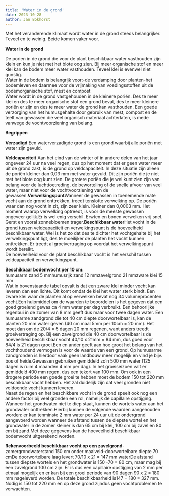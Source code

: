 ```yaml
---
title: 'Water in de grond'
date: 2023-10-28
author: Jan Bokhorst
---
```




Met het veranderende klimaat wordt water in de grond steeds belangrijker. Teveel en te weinig. Beide komen vaker voor. 


**Water in de grond**   

De porien in de grond die voor de plant beschikbaar water vasthouden zijn klein en kun je niet met het blote oog zien. Bij meer organische stof en meer klei kan de bodem meer water vasthouden. Teveel klei is evenwel niet gunstig.  
Water in de bodem is belangrijk voor:-de verdamping door planten-het bodemleven en daarmee voor de vrijmaking van voedingsstoffen uit de bodemorganische stof, mest en compost  
Water wordt in de grond vastgehouden in de kleinere poriën. Des te meer klei en des te meer organische stof een grond bevat, des te meer kleinere poriën er zijn en des te meer water de grond kan vasthouden. Een goede verzorging van het humusgehalte door gebruik van mest, compost en de teelt van gewassen die veel organisch materiaal achterlaten, is mede vanwege de vochtvoorziening van belang.

**Begrippen**  

**Verzadigd** Een waterverzadigde grond is een grond waarbij alle poriën met water zijn gevuld.  

**Veldcapaciteit** Aan het eind van de winter of in andere delen van het jaar ongeveer 24 uur na veel regen, dus op het moment dat er geen water meer uit de grond zakt, is de grond op veldcapaciteit. In deze situatie zijn alleen de poriën kleiner dan 0,03 mm met water gevuld. Dit zijn poriën die je niet met het blote oog kunt zien. De grotere poriën die je wel kunt zien zijn van belang voor de luchttoetreding, de beworteling of de snelle afvoer van veel water, maar niet voor de vochtvoorziening van de gewassen.**Verwelkingspunt**Wanneer de gewassen in toenemende mate vocht aan de grond onttrekken, treedt tenslotte verwelking op. De poriën waar dan nog vocht in zit, zijn zeer klein. Kleiner dan 0,0003 mm. Het moment waarop verwelking optreedt, is voor de meeste gewassen ongeveer gelijk.Er is wel enig verschil. Erwten en bonen verwelken vrij snel. Gerst en vooral zonnebloemen trager.**Beschikbaar water**Het vocht in de grond tussen veldcapaciteit en verwelkingspunt is de hoeveelheid beschikbaar water. Wel is het zo dat des te dichter het vochtgehalte bij het verwelkingspunt ligt, des te moeilijker de planten het vocht kunnen onttrekken. Er treedt al groeivertraging op voordat het verwelkingspunt wordt bereikt.  
De hoeveelheid voor de plant beschikbaar vocht is het verschil tussen veldcapaciteit en verwelkingspunt.  

**Beschikbaar bodemvocht per 10 cm:**  
humusarm zand 5 mmhumusrijk zand 12 mmzavelgrond 21 mmzware klei 15 mm  
Wat in bovenstaande tabel opvalt is dat een zware klei minder vocht kan leveren dan een lichte. Dit komt omdat de klei het water sterk bindt. Een zware klei waar de planten al op verwelken bevat nog 34 volumeprocenten vocht.Een hulpmiddel om de waarden te beoordelen is het gegeven dat een goed groeiend gewas ca 4 mm water per dag verbruikt. Een behoorlijke regenbui in de zomer van 8 mm geeft dus maar voor twee dagen water. Een humusarme zandgrond die tot 40 cm diepte doorwortelbaar is, kan de planten 20 mm water geven (40 cm maal 5mm per 10cm = 20 mm). Het moet dan om de 20/4 = 5 dagen 20 mm regenen, want anders treedt groeivertraging op. Bij een zavelgrond die 40 cm doorwortelbaar is de hoeveelheid beschikbaar vocht 40/10 x 21mm = 84 mm, dus goed voor 84/4 is 21 dagen groei.Een en ander geeft aan hoe groot het belang van het vochthoudend vermogen is voor de waarde van een grond. Op humusarme zandgronden is hierdoor vaak geen landbouw meer mogelijk en vind je bijv. bos of heide.Gewassen gebruiken gemiddeld zo'n 500 mm water (125 dagen is ruim 4 maanden 4 mm per dag). In het groeiseizoen valt er gemiddeld 400 mm regen. dus een tekort van 100 mm. Om ook in een drogere periode een goede groei te hebben moet de bodem 150 tot 220 mm beschikbaar vocht hebben. Het zal duidelijk zijn dat veel gronden niet voldoende vocht kunnen leveren.  
Naast de regen en het beschikbare vocht in de grond speelt ook nog een andere factor bij veel gronden een rol, namelijk de capillaire opstijging. Wanneer het grondwater niet te diep staat, kunnen de wortels water aan het grondwater onttrekken.Hierbij kunnen de volgende waarden aangehouden worden: er kan tenminste 2 mm water per 24 uur uit de ondergrond aangevoerd worden wanneer de afstand tussen de diepste wortel en het grondwater in de zomer kleiner is dan 65 cm bij klei, 100 cm bij zavel en 80 cm bij zand.Met deze gegevens kan de hoeveelheid beschikbaar bodemvocht uitgerekend worden.  

**Rekenvoorbeeld beschikbaar vocht op een zavelgrond**-zomergrondwaterstand 150 cm onder maaiveld-doorwortelbare diepte 70 cmDe doorwortelbare laag levert 70/10 x 21 = 147 mm waterDe afstand tussen diepste wortels en het grondwater is 150 -70 = 80 cm, maar mag bij een zavelgrond 100 cm zijn. Er is dus een capillaire opstijging van 2 mm per etmaal mogelijk en er kan bij een groei periode van 90 dagen 90 x 2 = 180 mm nageleverd worden. De totale beschikbaarheid is147 + 180 = 327 mm. Nodig is 150 tot 220 mm en op deze grond zijndus geen vochtproblemen te verwachten.







